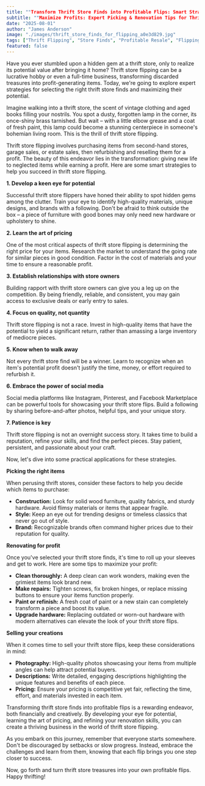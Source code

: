 ```yaml
---
title: ""Transform Thrift Store Finds into Profitable Flips: Smart Strategies for Success""
subtitle: ""Maximize Profits: Expert Picking & Renovation Tips for Thrift Store Flips""
date: "2025-08-01"
author: "James Anderson"
image: "./images/thrift_store_finds_for_flipping_a0e3d829.jpg"
tags: ["Thrift Flipping", "Store Finds", "Profitable Resale", "Flipping Strategies"]
featured: false
---
```


Have you ever stumbled upon a hidden gem at a thrift store, only to realize its potential value after bringing it home? Thrift store flipping can be a lucrative hobby or even a full-time business, transforming discarded treasures into profit-generating items. Today, we're going to explore expert strategies for selecting the right thrift store finds and maximizing their potential.

Imagine walking into a thrift store, the scent of vintage clothing and aged books filling your nostrils. You spot a dusty, forgotten lamp in the corner, its once-shiny brass tarnished. But wait – with a little elbow grease and a coat of fresh paint, this lamp could become a stunning centerpiece in someone's bohemian living room. This is the thrill of thrift store flipping.

Thrift store flipping involves purchasing items from second-hand stores, garage sales, or estate sales, then refurbishing and reselling them for a profit. The beauty of this endeavor lies in the transformation: giving new life to neglected items while earning a profit. Here are some smart strategies to help you succeed in thrift store flipping.

**1. Develop a keen eye for potential**

Successful thrift store flippers have honed their ability to spot hidden gems among the clutter. Train your eye to identify high-quality materials, unique designs, and brands with a following. Don't be afraid to think outside the box – a piece of furniture with good bones may only need new hardware or upholstery to shine.

**2. Learn the art of pricing**

One of the most critical aspects of thrift store flipping is determining the right price for your items. Research the market to understand the going rate for similar pieces in good condition. Factor in the cost of materials and your time to ensure a reasonable profit.

**3. Establish relationships with store owners**

Building rapport with thrift store owners can give you a leg up on the competition. By being friendly, reliable, and consistent, you may gain access to exclusive deals or early entry to sales.

**4. Focus on quality, not quantity**

Thrift store flipping is not a race. Invest in high-quality items that have the potential to yield a significant return, rather than amassing a large inventory of mediocre pieces.

**5. Know when to walk away**

Not every thrift store find will be a winner. Learn to recognize when an item's potential profit doesn't justify the time, money, or effort required to refurbish it.

**6. Embrace the power of social media**

Social media platforms like Instagram, Pinterest, and Facebook Marketplace can be powerful tools for showcasing your thrift store flips. Build a following by sharing before-and-after photos, helpful tips, and your unique story.

**7. Patience is key**

Thrift store flipping is not an overnight success story. It takes time to build a reputation, refine your skills, and find the perfect pieces. Stay patient, persistent, and passionate about your craft.

Now, let's dive into some practical applications for these strategies.

**Picking the right items**

When perusing thrift stores, consider these factors to help you decide which items to purchase:

* **Construction:** Look for solid wood furniture, quality fabrics, and sturdy hardware. Avoid flimsy materials or items that appear fragile.
* **Style:** Keep an eye out for trending designs or timeless classics that never go out of style.
* **Brand:** Recognizable brands often command higher prices due to their reputation for quality.

**Renovating for profit**

Once you've selected your thrift store finds, it's time to roll up your sleeves and get to work. Here are some tips to maximize your profit:

* **Clean thoroughly:** A deep clean can work wonders, making even the grimiest items look brand new.
* **Make repairs:** Tighten screws, fix broken hinges, or replace missing buttons to ensure your items function properly.
* **Paint or refinish:** A fresh coat of paint or a new stain can completely transform a piece and boost its value.
* **Upgrade hardware:** Replacing outdated or worn-out hardware with modern alternatives can elevate the look of your thrift store flips.

**Selling your creations**

When it comes time to sell your thrift store flips, keep these considerations in mind:

* **Photography:** High-quality photos showcasing your items from multiple angles can help attract potential buyers.
* **Descriptions:** Write detailed, engaging descriptions highlighting the unique features and benefits of each piece.
* **Pricing:** Ensure your pricing is competitive yet fair, reflecting the time, effort, and materials invested in each item.

Transforming thrift store finds into profitable flips is a rewarding endeavor, both financially and creatively. By developing your eye for potential, learning the art of pricing, and refining your renovation skills, you can create a thriving business in the world of thrift store flipping.

As you embark on this journey, remember that everyone starts somewhere. Don't be discouraged by setbacks or slow progress. Instead, embrace the challenges and learn from them, knowing that each flip brings you one step closer to success.

Now, go forth and turn thrift store treasures into your own profitable flips. Happy thrifting!
